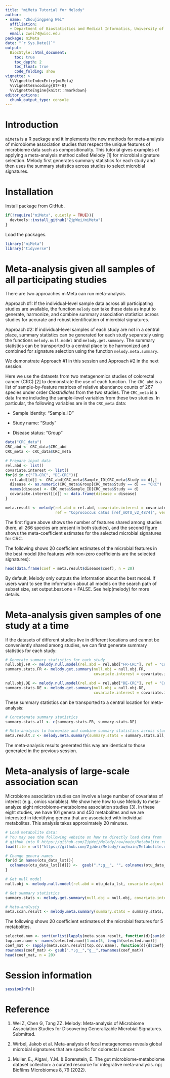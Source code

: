 ```yaml
---
title: "miMeta Tutorial for Melody"
author: 
- name: "Zhoujingpeng Wei"
  affiliation: 
  - Department of Biostatistics and Medical Informatics, University of Wisconsin-Madison
  email: zwei74@wisc.edu
package: miMeta
date: "`r Sys.Date()`"
output: 
  BiocStyle::html_document:
    toc: true
    toc_depth: 2
    toc_float: true
    code_folding: show
vignette: >
  %\VignetteIndexEntry{miMeta}
  %\VignetteEncoding{UTF-8}  
  %\VignetteEngine{knitr::rmarkdown}
editor_options: 
  chunk_output_type: console
---
```


# Introduction

`miMeta` is a R package and it implements the new methods for meta-analysis of microbiome association studies that respect the unique features of microbiome data such as compositionality. This tutorial gives examples of applying a meta-analysis method called Melody [1] for microbial signature selection. Melody first generates summary statistics for each study and then uses the summary statistics across studies to select microbial signatures.

# Installation

Install package from GitHub.

```r
if(!require("miMeta", quietly = TRUE)){
  devtools::install_github("ZjpWei/miMeta")
}
```

Load the packages. 

```r
library("miMeta")
library("tidyverse")
```

# Meta-analysis given all samples of all participating studies

There are two approaches miMeta can run meta-analysis. 

Approach #1: If the individual-level sample data across all participating studies are available, the function `melody` can take these data as input to generate, harmonize, and combine summary association statistics across studies for accurate and robust identification of microbial signatures. 

Approach #2: If individual-level samples of each study are not in a central place, summary statistics can be generated for each study separately using the functions `melody.null.model` and `melody.get.summary`. The summary statistics can be transported to a central place to be harmonized and combined for signature selection using the function `melody.meta.summary`.

We demonstrate Approach #1 in this session and Approach #2 in the next session.

Here we use the datasets from two metagenomics studies of colorectal cancer (CRC) [2] to demonstrate the use of each function. The `CRC_abd` is a list of sample-by-feature matrices of relative abundance counts of 267 species under order *Clostridiales* from the two studies. The `CRC_meta` is a data frame including the sample-level variables from these two studies. In particular, the following variables are in the `CRC_meta` data:

* Sample identity: "Sample_ID"

* Study name: "Study"

* Disease status: "Group"

```r
data("CRC_data")
CRC_abd <- CRC_data$CRC_abd
CRC_meta <- CRC_data$CRC_meta
```


```r
# Prepare input data
rel.abd <- list()
covariate.interest <- list()
for(d in c("FR-CRC", "DE-CRC")){
  rel.abd[[d]] <- CRC_abd[CRC_meta$Sample_ID[CRC_meta$Study == d],]
  disease <- as.numeric(CRC_meta$Group[CRC_meta$Study == d] == "CRC")
  names(disease) <- CRC_meta$Sample_ID[CRC_meta$Study == d]
  covariate.interest[[d]] <- data.frame(disease = disease)
}

meta.result <- melody(rel.abd = rel.abd, covariate.interest = covariate.interest, 
                      ref = "Coprococcus catus [ref_mOTU_v2_4874]", verbose = TRUE)
```

The first figure above shows the number of features shared among studies (here, all 266 species are present in both studies), and the second figure shows the meta-coefficient estimates for the selected microbial signatures for CRC.  

The following shows 20 coefficient estimates of the microbial features in the best model (the features with non-zero coefficients are the selected signatures):

```r
head(data.frame(coef = meta.result$disease$coef), n = 20)
```

By default, Melody only outputs the information about the best model. If users want to see the information about all models on the search path of subset size, set output.best.one = FALSE. See help(melody) for more details.

# Meta-analysis given samples of one study at a time
If the datasets of different studies live in different locations and cannot be conveniently shared among studies, we can first generate summary statistics for each study:

```r
# Generate summary statistics for each study
null.obj.FR <- melody.null.model(rel.abd = rel.abd["FR-CRC"], ref = "Coprococcus catus [ref_mOTU_v2_4874]")
summary.stats.FR <- melody.get.summary(null.obj = null.obj.FR,
                                       covariate.interest = covariate.interest["FR-CRC"])

null.obj.DE <- melody.null.model(rel.abd = rel.abd["DE-CRC"], ref = "Coprococcus catus [ref_mOTU_v2_4874]")
summary.stats.DE <- melody.get.summary(null.obj = null.obj.DE,
                                       covariate.interest = covariate.interest["DE-CRC"])
```

These summary statistics can be transported to a central location for meta-analysis:

```r
# Concatenate summary statistics
summary.stats.all <- c(summary.stats.FR, summary.stats.DE)
```


```r
# Meta-analysis to harmonize and combine summary statistics across studies
meta.result.2 <- melody.meta.summary(summary.stats = summary.stats.all, verbose = TRUE)
```

The meta-analysis results generated this way are identical to those generated in the previous session.

# Meta-analysis of large-scale association scan
Microbiome association studies can involve a large number of covariates of interest (e.g., omics variables). We show here how to  use Melody to meta-analyze eight microbiome-metabolome association studies [3]. In these eight studies, we have 101 genera and 450 metabolites and we are interested in identifying genera that are associated with individual metabolites. This analysis takes approximately 20 minutes.

```r
# Load metabolite data: 
# You may see the following website on how to directly load data from 
# github into R https://github.com/ZjpWei/Melody/raw/main/Metabolite.rda
load(file = url("https://github.com/ZjpWei/Melody/raw/main/Metabolite.rda"))

# Change genura names
for(d in names(otu_data_lst)){
  colnames(otu_data_lst[[d]]) <-  gsub(".*;g__", "", colnames(otu_data_lst[[d]]))
}

# Get null model
null.obj <- melody.null.model(rel.abd = otu_data_lst, covariate.adjust = covariates_adjust_lst)

# Get summary statistics
summary.stats <- melody.get.summary(null.obj = null.obj, covariate.interest = cmpd_data_lst, cluster = cluster_data_lst)

# Meta-analysis
meta.scan.result <- melody.meta.summary(summary.stats = summary.stats, verbose = TRUE)
```

The following shows 20 coefficient estimates of the microbial features for 5 metabolites.

```r
selected.num <- sort(unlist(lapply(meta.scan.result, function(d){sum(d$coef!=0)})), decreasing = TRUE)
top.cov.name <- names(selected.num)[1:min(5, length(selected.num))]
coef_mat <- sapply(meta.scan.result[top.cov.name], function(d){d$coef}, simplify = TRUE)
rownames(coef_mat) <- gsub(".*;g__","g__",rownames(coef_mat))
head(coef_mat, n = 20)
```

# Session information

```r
sessionInfo()
```

# Reference
1. Wei Z, Chen G, Tang ZZ. Melody: Meta-analysis of Microbiome Association Studies for Discovering Generalizable Microbial Signatures. Submitted.

2. Wirbel, Jakob et al. Meta-analysis of fecal metagenomes reveals global microbial signatures that are specific for colorectal cancer. 

3. Muller, E., Algavi, Y.M. & Borenstein, E. The gut microbiome-metabolome dataset collection: a curated resource for integrative meta-analysis. npj Biofilms Microbiomes 8, 79 (2022).
